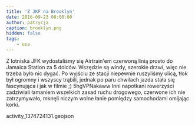 ```yaml
---
title: 'Z JKF na Brooklyn'
date: 2016-09-23 08:00:00
author: patrycja
caption: brooklyn.png
hidden: false
tags: 
    - usa
---
```


Z lotniska JFK wydostaliśmy się Airtrain'em czerwoną linią prosto do Jamaica Station za 5 dolców. Wszędzie są windy, szerokie drzwi, więc nie trzeba było nic dygać. Po wyjściu ze stacji niepewnie ruszyliśmy ulicą, tłok był ogromny i wszyscy trąbili, jednak po paru chwilach jazda stała się fascynująca i jak w filmie ;) 
<youtube>5hgVPNakaww</youtube>
Inni napotkani rowerzyści zadziwiali łamaniem wszelkich zasad ruchu drogowego, czerwone ich nie zatrzymywało, mknęli niczym wolne łanie pomiędzy samochodami omijając korki. 

<gpx>activity_1374724131.geojson</gpx>
